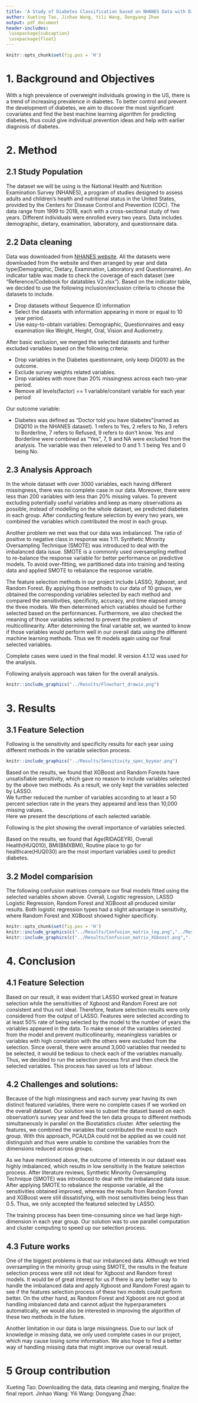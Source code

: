 ---
title: 'A Study of Diabetes Classification based on NHANES Data with Different Machine Learning Methods'
author: Xueting Tao, Jinhao Wang, Yili Wang, Dongyang Zhao
output: pdf_document
header-includes:
 \usepackage{subcaption}
 \usepackage{float}
---
```{r global_options, include=FALSE}
knitr::opts_chunk$set(fig.pos = 'H')
```

# 1. Background and Objectives

With a high prevalence of overweight individuals growing in the US, there is a trend of increasing prevalence in diabetes. To better control and prevent the development of diabetes, we aim to discover the most significant covariates and find the best machine learning algorithm for predicting diabetes, thus could give individual prevention ideas and help with earlier diagnosis of diabetes.

# 2. Method
## 2.1 Study Population
The dataset we will be using is the National Health and Nutrition Examination Survey (NHANES), a program of studies designed to assess adults and children's health and nutritional status in the United States, provided by the Centers for Disease Control and Prevention (CDC). The data range from 1999 to 2018, each with a cross-sectional study of two years. Different individuals were enrolled every two years. Data includes demographic, dietary, examination, laboratory, and questionnaire data.

## 2.2 Data cleaning
Data was downloaded from [NHANES website](https://wwwn.cdc.gov/nchs/nhanes/Default.aspx). All the datasets were downloaded from the website and then arranged by year and data type(Demographic, Dietary, Examination, Laboratory and Questionnaire). An indicator table was made to check the coverage of each dataset (see "Reference/Codebook for datatables V2.xlsx"). Based on the indicator table, we decided to use the following inclusion/exclusion criteria to choose the datasets to include.

* Drop datasets without Sequence ID information
* Select the datasets with information appearing in more or equal to 10 year period.
* Use easy-to-obtain variables: Demographic, Questionnaires and easy examination like Weight, Height, Oral, Vision and Audiometry.

After basic exclusion, we merged the selected datasets and further excluded variables based on the following criteria:

* Drop variables in the Diabetes questionnaire, only keep DIQ010 as the outcome.
* Exclude survey weights related variables.
* Drop variables with more than 20% missingness across each two-year period.
* Remove all levels(factor) == 1 variable/constant variable for each year period

Our outcome variable:

* Diabetes was defined as “Doctor told you have diabetes”(named as DIQ010 in the NHANES dataset). 1 refers to Yes, 2 refers to No, 3 refers to Borderline, 7 refers to Refused, 9 refers to don’t know. Yes and Borderline were combined as “Yes”, 7, 9 and NA were excluded from the analysis. The variable was then releveled to 0 and 1: 1 being Yes and 0 being No.

## 2.3 Analysis Approach

In the whole dataset with over 3000 variables, each having different missingness, there was no complete case in our data. Moreover, there were less than 200 variables with less than 20% missing values. To prevent excluding potentially useful variables and keep as many observations as possible, instead of modelling on the whole dataset, we predicted diabetes in each group. After conducting feature selection by every two years, we combined the variables which contributed the most in each group.  

Another problem we met was that our data was imbalanced.  The ratio of positive to negative class in response was 1:11. Synthetic Minority Oversampling Technique (SMOTE) was introduced to deal with the imbalanced data issue. SMOTE is a commonly used oversampling method to re-balance the response variable for better performance on predictive models. To avoid over-fitting, we partitioned data into training and testing data and applied SMOTE to rebalance the response variable.
 
The feature selection methods in our project include LASSO, Xgboost, and Random Forest. By applying those methods to our data of 10 groups, we obtained the corresponding variables selected by each method and compared the sensitivities, specificity, accuracy, and time elapsed among the three models. We then determined which variables should be further selected based on the performances. Furthermore, we also checked the meaning of those variables selected to prevent the problem of multicollinearity. After determining the final variable set, we wanted to know if those variables would perform well in our overall data using the different machine learning methods. Thus we fit models again using our final selected variables.  

Complete cases were used in the final model. R version 4.1.12 was used for the analysis.

Following analysis approach was taken for the overall analysis.

```{r pressure, echo=FALSE, fig.cap="Analysis Approach", out.width = '100%'}
knitr::include_graphics("../Results/Flowchart_drawio.png")
```



# 3. Results

## 3.1 Feature Selection
Following is the sensitivity and specificity results for each year using different methods in the variable selection process.

```{r Sensitivity, echo=FALSE, fig.cap="Sensitivity, Specificity and Accurancy by year",out.width = '100%',out.height="60%"}
knitr::include_graphics("../Results/Sensitivity_spec_byyear.png")
```


Based on the results, we found that XGBoost and Random Forests have unsatisfiable sensitivity, which gave no reason to include variables selected by the above two methods. As a result, we only kept the variables selected by LASSO.  
We further reduced the number of variables according to at least a 50 percent selection rate in the years they appeared and less than 10,000 missing values.   
Here we present the descriptions of each selected variable.

Following is the plot showing the overall importance of variables selected.


\begin{figure}[h]
\begin{subfigure}{.65\textwidth}
\includegraphics[]{"../Results/Importance_matrix.png"}
\end{subfigure}%
\begin{subfigure}{.35\textwidth}
\includegraphics[]{"../Results/Var_meaning.png"}
\end{subfigure}
\caption{Variables of selection}
\end{figure}


Based on the results, we found that Age(RIDAGEYR), Overall Health(HUQ010), BMI(BMXBMI), Routine place to go for healthcare(HUQ030) are the most important variables used to predict diabetes. 

## 3.2 Model comparision

The following confusion matrices compare our final models fitted using the selected variables shown above. Overall, Logistic regression, LASSO Logistic Regression, Random Forest and XGBoost all produced similar results. Both logistic regression types had a slight advantage in sensitivity, where Random Forest and XGBoost showed higher specificity.

```{r, echo=FALSE,fig.cap="Confusion Matrix", fig.show="hold", out.width="50%"}
knitr::opts_chunk$set(fig.pos = 'H')
knitr::include_graphics(c("../Results/Confusion_matrix_log.png","../Results/Confusion_matrix_lasso.png"),dpi = 100)
knitr::include_graphics(c("../Results/Confusion_matrix_XGboost.png","../Results/Confusion_matrix_RF.png"),dpi = 100)
```

# 4. Conclusion

## 4.1 Feature Selection

Based on our result, it was evident that LASSO worked great in feature selection while the sensitivities of Xgboost and Random Forest are not consistent and thus not ideal. Therefore, feature selection results were only considered from the output of LASSO. Features were selected according to at least 50% rate of being selected by the model to the number of years the variables appeared in the data. To make sense of the variables selected from the model and prevent multicollinearity, meaningless variables or variables with high correlation with the others were excluded from the selection. Since overall, there were around 3,000 variables that needed to be selected, it would be tedious to check each of the variables manually. Thus, we decided to run the selection process first and then check the selected variables. This process has saved us lots of labour.

## 4.2 Challenges and solutions:

Because of the high missingness and each survey year having its own distinct featured variables, there were no complete cases if we worked on the overall dataset. Our solution was to subset the dataset based on each observation's survey year and feed the ten data groups to different methods simultaneously in parallel on the Biostatistics cluster. After selecting the features, we combined the variables that contributed the most to each group. With this approach, PCA/LDA could not be applied as we could not distinguish and thus were unable to combine the variables from the dimensions reduced across groups.

As we have mentioned above, the outcome of interests in our dataset was highly imbalanced, which results in low sensitivity in the feature selection process. After literature reviews, Synthetic Minority Oversampling Technique (SMOTE) was introduced to deal with the imbalanced data issue. After applying SMOTE to rebalance the response variable, all the sensitivities obtained improved, whereas the results from Random Forest and XGBoost were still dissatisfying, with most sensitivities being less than 0.5. Thus, we only accepted the featured selected by LASSO.

The training process has been time-consuming since we had large high-dimension in each year group. Our solution was to use parallel computation and cluster computing to speed up our selection process. 

## 4.3 Future works

One of the biggest problems is that our imbalanced data. Although we tried oversampling in the minority group using SMOTE, the results in the feature selection process were still not ideal for Xgboost and Random forest models. It would be of great interest for us if there is any better way to handle the imbalanced data and apply Xgboost and Random Forest again to see if the features selection process of these two models could perform better. On the other hand, as Random Forest and Xgboost are not good at handling imbalanced data and cannot adjust the hyperparameters automatically, we would also be interested in improving the algorithm of these two methods in the future.

Another limitation in our data is large missingness. Due to our lack of knowledge in missing data, we only used complete cases in our project, which may cause losing some information. We also hope to find a better way of handling missing data that might improve our overall result.

# 5 Group contribution
Xueting Tao: Downloading the data, data cleaning and merging, finalize the final report.
Jinhao Wang:
Yili Wang:
Dongyang Zhao: 


